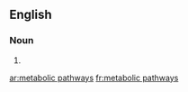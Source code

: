 
==English==

===Noun===
{{head|en|plural}}

# {{plural of|metabolic pathway|lang=en}}

[[ar:metabolic pathways]]
[[fr:metabolic pathways]]